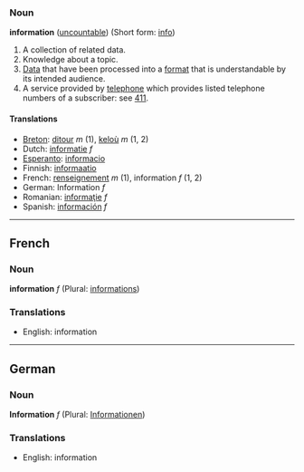 ===Noun===
'''information''' ([[uncountable]]) (Short form: [[info]])

# A collection of related data.
# Knowledge about a topic.
# [[Data]] that have been processed into a [[format]] that is understandable by its intended audience.
# A service provided by [[telephone]] which provides listed telephone numbers of a subscriber: see [[411]].

====Translations====
*[[Breton]]: [[ditour]] ''m'' (1), [[keloù]] ''m'' (1, 2)
*Dutch: [[informatie]] ''f''
*[[Esperanto]]: [[informacio]]
*Finnish: [[informaatio]]
*French: [[renseignement]] ''m'' (1), information ''f'' (1, 2)
*German: Information ''f''
*Romanian: [[informaţie]] ''f''
*Spanish: [[información]] ''f''

----
==French==
===Noun===
'''information''' ''f'' (Plural: [[informations]])

===Translations===
*English: information

----
==German==
===Noun===
'''Information''' ''f'' (Plural: [[Informationen]])

===Translations===
*English: information
